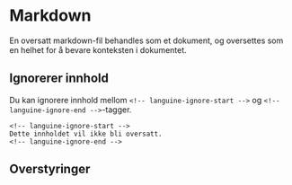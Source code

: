 # Markdown

En oversatt markdown-fil behandles som et dokument, og oversettes som en helhet for å bevare konteksten i dokumentet.

## Ignorerer innhold

Du kan ignorere innhold mellom `<!-- languine-ignore-start -->` og `<!-- languine-ignore-end -->`-tagger.

```mdx
<!-- languine-ignore-start -->
Dette innholdet vil ikke bli oversatt.
<!-- languine-ignore-end -->
``` 

## Overstyringer